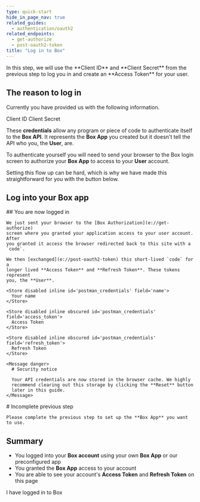 ```yaml
---
type: quick-start
hide_in_page_nav: true
related_guides:
  - authentication/oauth2
related_endpoints:
  - get-authorize
  - post-oauth2-token
title: "Log in to Box"
---
```

<Choice option='postman.app_type' value='create_new,use_existing,clicked' color='none'>
  In this step, we will use the **Client ID** and **Client Secret** from the
  previous step to log you in and create an **Access Token** for your user.

  ## The reason to log in

  Currently you have provided us with the following information.

  <Store disabled inline id='postman_credentials.client_id'>
    Client ID
  </Store>

  <Store disabled inline obscured id='postman_credentials.client_secret'>
    Client Secret
  </Store>

  These **credentials** allow any program or piece of code to authenticate
  itself to the **Box API**. It represents the **Box App** you created but it
  doesn't tell the API who you, the **User**, are.

  To authenticate yourself you will need to send your browser to the Box login
  screen to authorize your **Box App** to access to your **User** account.

  Setting this flow up can be hard, which is why we have made this
  straightforward for you with the button below.

  ## Log into your Box app

  <Trigger option='postman.login' value='clicked'>
    <LoginButton id='postman_credentials' />
  </Trigger>

  <LoggedIn id='postman_credentials'>
    ## You are now logged in

    We just sent your browser to the [Box Authorization](e://get-authorize)
    screen where you granted your application access to your user account. After
    you granted it access the browser redirected back to this site with a `code`.

    We then [exchanged](e://post-oauth2-token) this short-lived `code` for a
    longer lived **Access Token** and **Refresh Token**. These tokens represent
    you, the **User**.

    <Store disabled inline id='postman_credentials' field='name'>
      Your name
    </Store>

    <Store disabled inline obscured id='postman_credentials' field='access_token'>
      Access Token
    </Store>

    <Store disabled inline obscured id='postman_credentials' field='refresh_token'>
      Refresh Token
    </Store>

    <Message danger>
      # Security notice

      Your API credentials are now stored in the browser cache. We highly
      recommend clearing out this storage by clicking the **Reset** button
      later in this guide.
    </Message>
  </LoggedIn>
</Choice>

<Choice option='postman.app_type' unset color='none'>
  <Message danger>
    # Incomplete previous step

    Please complete the previous step to set up the **Box App** you want
    to use.
  </Message>
</Choice>

<Choice option='postman.login' value='clicked' color='none'>

## Summary

* You logged into your **Box account** using your own **Box App** or our preconfigured app
* You granted the **Box App** access to your account
* You are able to see your account's **Access Token** and **Refresh Token** on this page

</Choice>

<Observe option='postman.login' value='clicked'>
  <Next>I have logged in to Box</Next>
</Observe>
